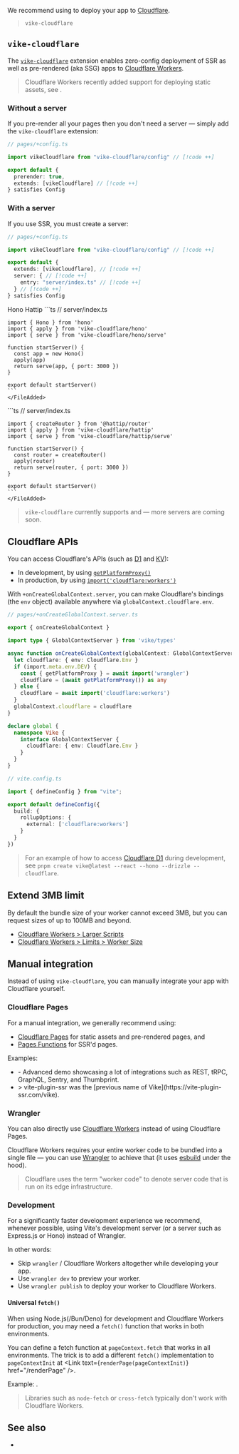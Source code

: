 
We recommend using <Link href="#vike-cloudflare" /> to deploy your app to [Cloudflare](https://www.cloudflare.com).

> <UseScaffolder>`vike-cloudflare`</UseScaffolder>


## `vike-cloudflare`

The [`vike-cloudflare`](https://github.com/vikejs/vike-cloudflare) extension enables zero-config deployment of <Link href="/ssr">SSR</Link> as well as <Link href="/pre-rendering">pre-rendered (aka SSG)</Link> apps to [Cloudflare Workers](https://workers.cloudflare.com).

> Cloudflare Workers recently added support for deploying static assets, see <Link href="/cloudflare-pages" />.

### Without a server

If you <Link href="/pre-rendering">pre-render</Link> all your pages then you don't need a server — simply add the `vike-cloudflare` extension:

```ts
// pages/+config.ts

import vikeCloudflare from "vike-cloudflare/config" // [!code ++]

export default {
  prerender: true,
  extends: [vikeCloudflare] // [!code ++]
} satisfies Config
```

### With a server

If you use <Link href="/ssr">SSR</Link>, you must create a server:

```ts
// pages/+config.ts

import vikeCloudflare from "vike-cloudflare/config" // [!code ++]

export default {
  extends: [vikeCloudflare], // [!code ++]
  server: { // [!code ++]
    entry: "server/index.ts" // [!code ++]
  } // [!code ++]
} satisfies Config
```

<Tabs>
  <TabList>
    <Tab>Hono</Tab>
    <Tab>Hattip</Tab>
  </TabList>

  <TabPanel>
    <FileAdded>
    ```ts
    // server/index.ts

    import { Hono } from 'hono'
    import { apply } from 'vike-cloudflare/hono'
    import { serve } from 'vike-cloudflare/hono/serve'

    function startServer() {
      const app = new Hono()
      apply(app)
      return serve(app, { port: 3000 })
    }

    export default startServer()
    ```
    </FileAdded>
  </TabPanel>
  <TabPanel>
    <FileAdded>
    ```ts
    // server/index.ts

    import { createRouter } from '@hattip/router'
    import { apply } from 'vike-cloudflare/hattip'
    import { serve } from 'vike-cloudflare/hattip/serve'

    function startServer() {
      const router = createRouter()
      apply(router)
      return serve(router, { port: 3000 })
    }

    export default startServer()
    ```
    </FileAdded>
  </TabPanel>
</Tabs>

> `vike-cloudflare` currently supports <Link href="/hono" /> and <Link href="/hattip" /> — more servers are coming soon.


## Cloudflare APIs

You can access Cloudflare's APIs (such as [D1](https://developers.cloudflare.com/d1/) and [KV](https://developers.cloudflare.com/kv/)):
- In development, by using [`getPlatformProxy()`](https://developers.cloudflare.com/workers/wrangler/api/#getplatformproxy)
- In production, by using [`import('cloudflare:workers')`](https://developers.cloudflare.com/workers/runtime-apis/bindings/#importing-env-as-a-global)

With <Link href="/onCreateGlobalContext">`+onCreateGlobalContext.server`</Link>, you can make Cloudflare's bindings (the `env` object) available anywhere via <Link href="/globalContext">`globalContext.cloudflare.env`</Link>.

```ts
// pages/+onCreateGlobalContext.server.ts

export { onCreateGlobalContext }

import type { GlobalContextServer } from 'vike/types'

async function onCreateGlobalContext(globalContext: GlobalContextServer) {
  let cloudflare: { env: Cloudflare.Env }
  if (import.meta.env.DEV) {
    const { getPlatformProxy } = await import('wrangler')
    cloudflare = (await getPlatformProxy()) as any
  } else {
    cloudflare = await import('cloudflare:workers')
  }
  globalContext.cloudflare = cloudflare
}

declare global {
  namespace Vike {
    interface GlobalContextServer {
      cloudflare: { env: Cloudflare.Env }
    }
  }
}
```

```ts
// vite.config.ts

import { defineConfig } from "vite";

export default defineConfig({
  build: {
    rollupOptions: {
      external: ['cloudflare:workers']
    }
  }
})
```

> For an example of how to access [Cloudflare D1](https://developers.cloudflare.com/d1/) during development, see <Link href="/new">`pnpm create vike@latest --react --hono --drizzle --cloudflare`</Link>.


## Extend 3MB limit

By default the bundle size of your worker cannot exceed 3MB, but you can request sizes of up to 100MB and beyond.
 - [Cloudflare Workers > Larger Scripts](https://www.cloudflare.com/larger-scripts-on-workers-early-access/)
 - [Cloudflare Workers > Limits > Worker Size](https://developers.cloudflare.com/workers/platform/limits/#worker-size)


## Manual integration

Instead of using `vike-cloudflare`, you can manually integrate your app with Cloudflare yourself.

### Cloudflare Pages

For a manual integration, we generally recommend using:
 - [Cloudflare Pages](https://developers.cloudflare.com/pages/) for static assets and <Link href="/pre-rendering">pre-rendered pages</Link>, and
 - [Pages Functions](https://developers.cloudflare.com/pages/platform/functions/) for <Link href="/ssr">SSR'd pages</Link>.

Examples:
 - <Example timestamp="2024.01" repo="travis-r6s/vike-cf-pages" /> - Advanced demo showcasing a lot of integrations such as REST, tRPC, GraphQL, Sentry, and Thumbprint.
 - <Example timestamp="2022.04" repo="Immortalin/vite-plugin-ssr-cloudflare-pages-demo" />
   > vite-plugin-ssr was the [previous name of Vike](https://vite-plugin-ssr.com/vike).

### Wrangler

You can also directly use [Cloudflare Workers](https://workers.cloudflare.com) instead of using Cloudflare Pages.

Cloudflare Workers requires your entire worker code to be bundled into a single file — you can use [Wrangler](https://github.com/cloudflare/workers-sdk) to achieve that (it uses [esbuild](https://esbuild.github.io/) under the hood).

> Cloudflare uses the term "worker code" to denote server code that is run on its edge infrastructure.

<Examples />

### Development

For a significantly faster development experience we recommend, whenever possible, using Vite's development server (or a server such as <Link href="/express">Express.js</Link> or <Link href="/hono">Hono</Link>) instead of Wrangler.

In other words:
 - Skip `wrangler` / Cloudflare Workers altogether while developing your app.
 - Use `wrangler dev` to preview your worker.
 - Use `wrangler publish` to deploy your worker to Cloudflare Workers.

<Examples />

#### Universal `fetch()`

When using Node.js(/Bun/Deno) for development and Cloudflare Workers for production, you may need a `fetch()` function that works in both environments.

You can define a fetch function at `pageContext.fetch` that works in all environments.
The trick is to add a different `fetch()` implementation to `pageContextInit` at <Link text={<code>renderPage(pageContextInit)</code>} href="/renderPage" />.

Example: <RepoLink path='/examples/cloudflare-workers-react-full#universal-fetch' />.

> Libraries such as `node-fetch` or `cross-fetch` typically don't work with Cloudflare Workers.


## See also

- <Link href="/cloudflare-pages" />
